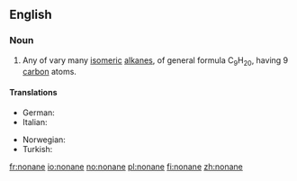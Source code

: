==English==

===Noun===
{{en-noun}}

# {{organic compound}} Any of vary many [[isomeric]] [[alkane]]s, of general formula C<sub>9</sub>H<sub>20</sub>, having 9 [[carbon]] atoms.

====Translations====
{{trans-top|nonane}}
* German: {{t+|de|Nonan|n}}
* Italian: {{t+|it|nonano|m}}
{{trans-mid}}
* Norwegian: {{t-|no|nonan|n}}
* Turkish: {{t-|tr|nonan}}
{{trans-bottom}}

[[fr:nonane]]
[[io:nonane]]
[[no:nonane]]
[[pl:nonane]]
[[fi:nonane]]
[[zh:nonane]]